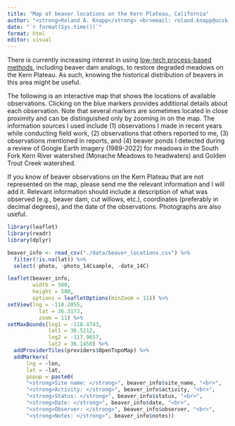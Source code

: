 ```yaml
---
title: "Map of beaver locations on the Kern Plateau, California"
author: "<strong>Roland A. Knapp</strong> <br>email: roland.knapp@ucsb.edu <br> GitHub: https://github.com/rolandknapp"
date: "`r format(Sys.time())`"
format: html
editor: visual
---
```


There is currently increasing interest in using [low-tech process-based methods](http://lowtechpbr.restoration.usu.edu), including beaver dam analogs, to restore degraded meadows on the Kern Plateau. As such, knowing the historical distribution of beavers in this area might be useful.

The following is an interactive map that shows the locations of available observations. Clicking on the blue markers provides additional details about each observation. Note that several markers are sometimes located in close proximity and can be distinguished only by zooming in on the map. The information sources I used include (1) observations I made in recent years while conducting field work, (2) observations that others reported to me, (3) observations mentioned in reports, and (4) beaver ponds I detected during a review of Google Earth imagery (1989-2022) for meadows in the South Fork Kern River watershed (Monache Meadows to headwaters) and Golden Trout Creek watershed.

If you know of beaver observations on the Kern Plateau that are not represented on the map, please send me the relevant information and I will add it. Relevant information should include a description of what was observed (e.g., beaver dam, cut willows, etc.), coordinates (preferably in decimal degrees), and the date of the observations. Photographs are also useful.

```r
library(leaflet)
library(readr)
library(dplyr)
```

```r
beaver_info <- read_csv("./data/beaver_locations.csv") %>% 
  filter(!is.na(lat)) %>% 
  select(-photo, -photo_14Csample, -date_14C)
```

```r
leaflet(beaver_info, 
        width = 500, 
        height = 500,
        options = leafletOptions(minZoom = 11)) %>% 
setView(lng = -118.2055, 
          lat = 36.3173, 
          zoom = 11) %>% 
setMaxBounds(lng1 = -118.4743, 
             lat1 = 36.5212,
             lng2 = -117.9657, 
             lat2 = 36.1450) %>% 
  addProviderTiles(providers$OpenTopoMap) %>% 
  addMarkers(
      lng = ~lon,
      lat = ~lat, 
      popup = paste0(
      "<strong>Site name: </strong>", beaver_info$site_name, "<br>",
      "<strong>Activity: </strong>", beaver_info$activity, "<br>",
      "<strong>Status: </strong>", beaver_info$status, "<br>",
      "<strong>Date: </strong>", beaver_info$date, "<br>",
      "<strong>Observer: </strong>", beaver_info$observer, "<br>",
      "<strong>Notes: </strong>", beaver_info$notes))
```
